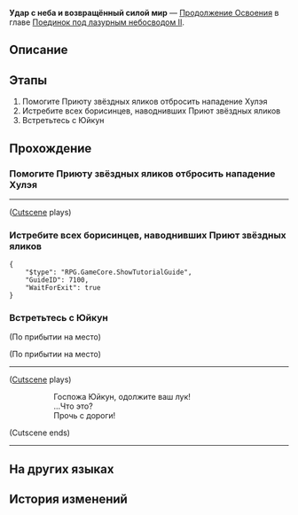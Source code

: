 {{Дополнить|Диалоги.}}
{{Миссия Инфобокс
|id              = 2022301
|Название        = 
|Изображение     = Миссия Освоения Удар с неба и возвращённый силой мир.png
|Тип             = Продолжение Освоения
|События         = 
|Глава           = Поединок под лазурным небосводом II
|Условия         = Завершена [[Продолжение Освоения]] ''[[На смертный бой, на съедение волкам]]''
|Персонажи       = Первопроходец; Фэйсяо; Юйкун
|СтартЛокация    = Центральная гавань Приюта звёздных яликов
|Мир             = Лофу Сяньчжоу
|Локации         = Центральная гавань Приюта звёздных яликов
|Предыдущая      = На смертный бой, на съедение волкам
|Следующая       = Маски сдёрнуты, старый волк в западне
|Награды         = Опыт Освоения*200; Звёздный нефрит*30; Утраченный кристалл*6; Кредиты*20 000
}}
'''Удар с неба и возвращённый силой мир''' — [[Продолжение Освоения]] в главе [[Поединок под лазурным небосводом II]].

==Описание==
{{Описание|Генерал, всю жизнь сражавшаяся с борисинцами, спускается с небес и наносит удар, определивший её имя, - Соколиная Мощь. По её мнению, нерешимость страшнее смерти.}}

==Этапы==
# Помогите Приюту звёздных яликов отбросить нападение Хулэя
# Истребите всех борисинцев, наводнивших Приют звёздных яликов
# Встретьтесь с Юйкун

==Прохождение==
{{Дополнить}}

===Помогите Приюту звёздных яликов отбросить нападение Хулэя===
{{Описание миссии|локация=Центральная гавань Приюта звёздных яликов|В ответ на обещание Хулэя устроить штурм Соколиная Мощь решает разделить свои войска на три отряда. Сама она собирается принять на себя нелёгкое дело и обеспечить безопасность таких мест, как Приют звёздных яликов и Возвышающее святилище. Стоп... И она собирается всё это сделать одна?}}
{{Диалог Начало}}
----
;([[#Gallery|Cutscene]] plays)
{{Диалог Конец}}

===Истребите всех борисинцев, наводнивших Приют звёздных яликов===
{{Диалог Начало}}

<pre>{
	"$type": "RPG.GameCore.ShowTutorialGuide",
	"GuideID": 7100,
	"WaitForExit": true
}</pre>
<!--Unknown TalkSentence: 222310801-->
<!--Unknown TalkSentence: 222310802-->
<!--Unknown TalkSentence: 222310803-->
<!--Unknown TalkSentence: 222310804-->
{{Диалог Конец}}

===Встретьтесь с Юйкун===
{{Диалог Начало}}
;(По прибытии на место)

;(По прибытии на место)
:{{tx}}
----
;([[#Gallery|Cutscene]] plays)
::Госпожа Юйкун, одолжите ваш лук!
::...Что это?
::Прочь с дороги!
;(Cutscene ends)
----
{{Диалог Конец}}

==На других языках==
{{На других языках
|en   = Sweep by Merlin's Claw
|zhs  = 天击长驱，镇绥无虞
|zht  = 天擊長驅，鎮綏無虞
|ja   = 天撃長駆、鎮めれば憂いなし
|ko   = 천격의 진군, 거침없는 진압
|es   = Barrido de la garra del cielo
|fr   = Foudres de la Serre du griffon
|ru   = Удар с неба и возвращённый силой мир
|th   = ทัณฑ์สวรรค์กวาดล้าง
|vi   = Thiên Kích Thần Tốc, Bảo Vệ Yên Bình
|de   = Himmelsschlag der Merlinskralle
|id   = Tekanan dari Merlin's Claw
|pt   = Ataque da Garra de Merlin
}}

==История изменений==
{{История изменений|2.7}}
